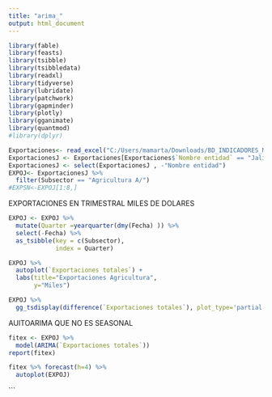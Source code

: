```yaml
---
title: "arima_"
output: html_document
---
```

```r

library(fable)
library(feasts)
library(tsibble)
library(tsibbledata)
library(readxl)
library(tidyverse)
library(lubridate)
library(patchwork)
library(gapminder)
library(plotly)
library(gganimate)
library(quantmod)
#library(dplyr)

```

```r

Exportaciones<- read_excel("C:/Users/mamarta/Downloads/BD_INDICADORES_MACROECONOMICOS.xlsx", sheet = "Exportaciones")
ExportacionesJ <- Exportaciones[Exportaciones$`Nombre entidad` == "Jalisco",]
ExportacionesJ <- select(ExportacionesJ , -"Nombre entidad")
EXPOJ<- ExportacionesJ %>%
  filter(Subsector == "Agricultura A/")
#EXPSN<-EXPOJ[1:8,]
```

EXPORTACIONES EN TRIMESTRAL MILES DE DOLARES




```r
EXPOJ <- EXPOJ %>%
  mutate(Quarter =yearquarter(dmy(Fecha) )) %>%
  select(-Fecha) %>%
  as_tsibble(key = c(Subsector),
             index = Quarter)

```






```r
EXPOJ %>%
  autoplot(`Exportaciones totales`) +
  labs(title="Exportaciones Agricultura",
       y="Miles")
```


```r
EXPOJ %>%
  gg_tsdisplay(difference(`Exportaciones totales`), plot_type='partial')
```

AUITOARIMA QUE NO ES SEASONAL
```r
fitex <- EXPOJ %>%
  model(ARIMA(`Exportaciones totales`))
report(fitex)
```
```r

fitex %>% forecast(h=4) %>%
  autoplot(EXPOJ)
```
```






